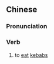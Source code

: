 {{also|撸串}}
==Chinese==
{{zh-forms|s=撸串}}

===Pronunciation===
{{zh-pron
|m=lūchuàn
|cat=v
}}

===Verb===
{{zh-verb}}

# {{lb|zh|colloquial}} to [[eat]] [[kebab]]s